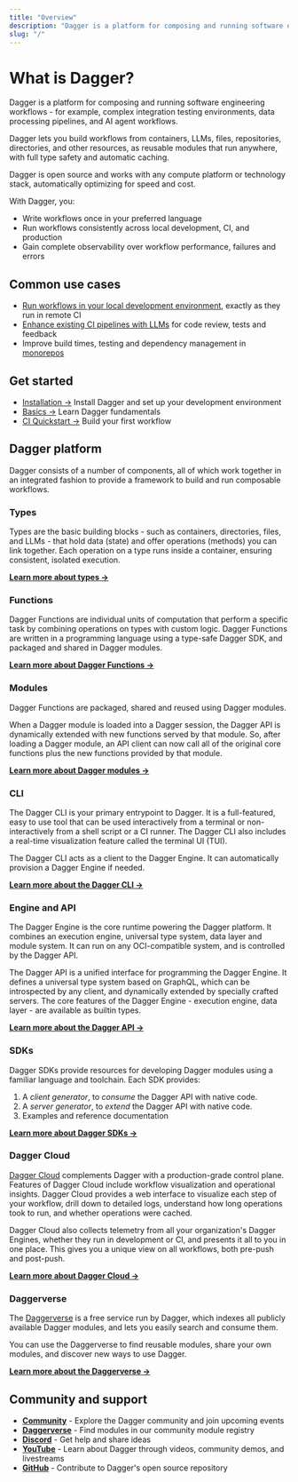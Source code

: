 ```yaml
---
title: "Overview"
description: "Dagger is a platform for composing and running software engineering workflows. Learn how to get started, explore common use cases, and join the community."
slug: "/"
---
```


# What is Dagger?

Dagger is a platform for composing and running software engineering workflows - for example, complex integration testing environments, data processing pipelines, and AI agent workflows.

Dagger lets you build workflows from containers, LLMs, files, repositories, directories, and other resources, as reusable modules that run anywhere, with full type safety and automatic caching.

Dagger is open source and works with any compute platform or technology stack, automatically optimizing for speed and cost.

With Dagger, you:

- Write workflows once in your preferred language
- Run workflows consistently across local development, CI, and production
- Gain complete observability over workflow performance, failures and errors

## Common use cases

- [Run workflows in your local development environment](./introduction/use-cases.mdx#portable-ci), exactly as they run in remote CI
- [Enhance existing CI pipelines with LLMs](./introduction/use-cases.mdx#agentic-ci) for code review, tests and feedback
- Improve build times, testing and dependency management in [monorepos](./introduction/use-cases.mdx#monorepo-ci)

## Get started

- [Installation →](./getting-started/installation.mdx) Install Dagger and set up your development environment
- [Basics →](./getting-started/quickstarts/basics/index.mdx) Learn Dagger fundamentals
- [CI Quickstart →](./getting-started/quickstarts/ci/index.mdx) Build your first workflow

## Dagger platform

Dagger consists of a number of components, all of which work together in an integrated fashion to provide a framework to build and run composable workflows.

### Types

Types are the basic building blocks - such as containers, directories, files, and LLMs - that hold data (state) and offer operations (methods) you can link together. Each operation on a type runs inside a container, ensuring consistent, isolated execution.

[**Learn more about types →**](./getting-started/types/index.mdx)

### Functions

Dagger Functions are individual units of computation that perform a specific task by combining operations on types with custom logic. Dagger Functions are written in a programming language using a type-safe Dagger SDK, and packaged and shared in Dagger modules.

[**Learn more about Dagger Functions →**](./extending/modules/functions.mdx)

### Modules

Dagger Functions are packaged, shared and reused using Dagger modules.

When a Dagger module is loaded into a Dagger session, the Dagger API is dynamically extended with new functions served by that module. So, after loading a Dagger module, an API client can now call all of the original core functions plus the new functions provided by that module.

[**Learn more about Dagger modules →**](./introduction/features/reusability.mdx)

### CLI

The Dagger CLI is your primary entrypoint to Dagger. It is a full-featured, easy to use tool that can be used interactively from a terminal or non-interactively from a shell script or a CI runner. The Dagger CLI also includes a real-time visualization feature called the terminal UI (TUI).

The Dagger CLI acts as a client to the Dagger Engine. It can automatically provision a Dagger Engine if needed.

[**Learn more about the Dagger CLI →**](./reference/cli/index.mdx)

### Engine and API

The Dagger Engine is the core runtime powering the Dagger platform. It combines an execution engine, universal type system, data layer and module system. It can run on any OCI-compatible system, and is controlled by the Dagger API.

The Dagger API is a unified interface for programming the Dagger Engine. It defines a universal type system based on GraphQL, which can be introspected by any client, and dynamically extended by specially crafted servers. The core features of the Dagger Engine - execution engine, data layer - are available as builtin types.

[**Learn more about the Dagger API →**](./getting-started/api.mdx)

### SDKs

Dagger SDKs provide resources for developing Dagger modules using a familiar language and toolchain. Each SDK provides:

1. A *client generator*, to *consume* the Dagger API with native code.
2. A *server generator*, to *extend* the Dagger API with native code.
3. Examples and reference documentation

[**Learn more about Dagger SDKs →**](./getting-started/api/clients-sdk.mdx)

### Dagger Cloud

[Dagger Cloud](https://dagger.cloud) complements Dagger with a production-grade control plane. Features of Dagger Cloud include workflow visualization and operational insights. Dagger Cloud provides a web interface to visualize each step of your workflow, drill down to detailed logs, understand how long operations took to run, and whether operations were cached.

Dagger Cloud also collects telemetry from all your organization's Dagger Engines, whether they run in development or CI, and presents it all to you in one place. This gives you a unique view on all workflows, both pre-push and post-push.

[**Learn more about Dagger Cloud →**](https://dagger.cloud)

### Daggerverse

The [Daggerverse](https://daggerverse.dev) is a free service run by Dagger, which indexes all publicly available Dagger modules, and lets you easily search and consume them.

You can use the Daggerverse to find reusable modules, share your own modules, and discover new ways to use Dagger.

[**Learn more about the Daggerverse →**](https://daggerverse.dev)

## Community and support

- [**Community**](https://dagger.io/community) - Explore the Dagger community and join upcoming events
- [**Daggerverse**](https://daggerverse.dev) - Find modules in our community module registry
- [**Discord**](https://discord.gg/dagger-io) - Get help and share ideas
- [**YouTube**](https://www.youtube.com/@dagger-io) - Learn about Dagger through videos, community demos, and livestreams
- [**GitHub**](https://github.com/dagger/dagger) - Contribute to Dagger's open source repository
